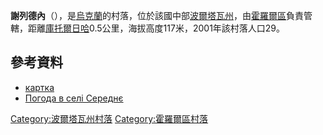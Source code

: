 {{coord|49|46|53|N|33|13|56|E|scale:100000_region:UA|display=title}}

'''謝列德內'''（{{lang-uk|Середнє}}），是[[烏克蘭|烏克蘭]]的村落，位於該國中部[[波爾塔瓦州|波爾塔瓦州]]，由[[霍羅爾區|霍羅爾區]]負責管轄，距離[[庫托爾日哈|庫托爾日哈]]0.5公里，海拔高度117米，2001年該村落人口29。

==參考資料==
* [http://gska2.rada.gov.ua/pls/z7502/A005?rdat1=25.04.2009&rf7571=26742 картка]{{dead link|date=2018年4月 |bot=InternetArchiveBot |fix-attempted=yes }}
* [http://weather.in.ua/ua/poltavskaja/23719 Погода в селі Середнє]{{Wayback|url=http://weather.in.ua/ua/poltavskaja/23719 |date=20111219210846 }}

{{DEFAULTSORT:Середнє}}
[[Category:波爾塔瓦州村落|Category:波爾塔瓦州村落]]
[[Category:霍羅爾區村落|Category:霍羅爾區村落]]


{{Poltava-geo-stub}}